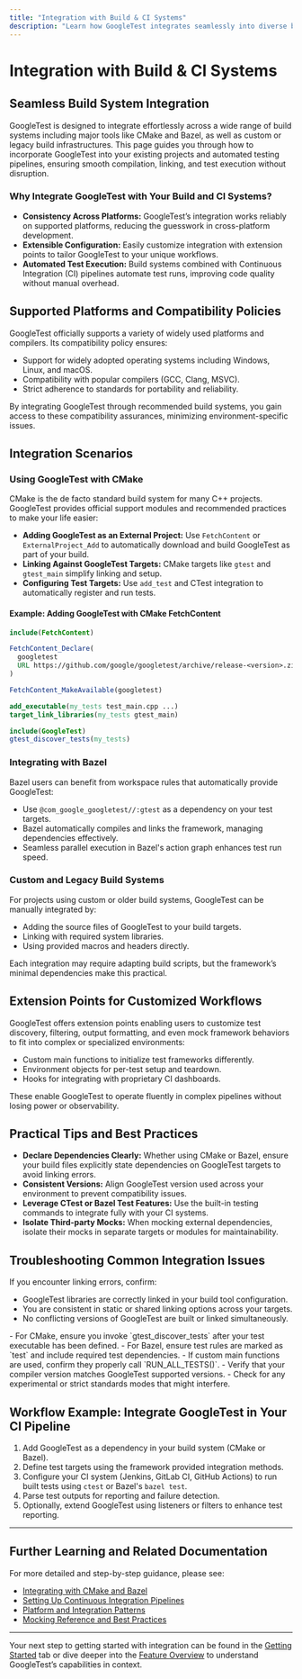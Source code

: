 ```yaml
---
title: "Integration with Build & CI Systems"
description: "Learn how GoogleTest integrates seamlessly into diverse build systems (CMake, Bazel), codebases, and test infrastructure. Understand supported platforms, compatibility policies, and extension points for customized workflows."
---
```


# Integration with Build & CI Systems

## Seamless Build System Integration

GoogleTest is designed to integrate effortlessly across a wide range of build systems including major tools like CMake and Bazel, as well as custom or legacy build infrastructures. This page guides you through how to incorporate GoogleTest into your existing projects and automated testing pipelines, ensuring smooth compilation, linking, and test execution without disruption.

### Why Integrate GoogleTest with Your Build and CI Systems?

- **Consistency Across Platforms:** GoogleTest’s integration works reliably on supported platforms, reducing the guesswork in cross-platform development.
- **Extensible Configuration:** Easily customize integration with extension points to tailor GoogleTest to your unique workflows.
- **Automated Test Execution:** Build systems combined with Continuous Integration (CI) pipelines automate test runs, improving code quality without manual overhead.

## Supported Platforms and Compatibility Policies

GoogleTest officially supports a variety of widely used platforms and compilers. Its compatibility policy ensures:

- Support for widely adopted operating systems including Windows, Linux, and macOS.
- Compatibility with popular compilers (GCC, Clang, MSVC).
- Strict adherence to standards for portability and reliability.

By integrating GoogleTest through recommended build systems, you gain access to these compatibility assurances, minimizing environment-specific issues.

## Integration Scenarios

### Using GoogleTest with CMake

CMake is the de facto standard build system for many C++ projects. GoogleTest provides official support modules and recommended practices to make your life easier:

- **Adding GoogleTest as an External Project:** Use `FetchContent` or `ExternalProject_Add` to automatically download and build GoogleTest as part of your build.
- **Linking Against GoogleTest Targets:** CMake targets like `gtest` and `gtest_main` simplify linking and setup.
- **Configuring Test Targets:** Use `add_test` and CTest integration to automatically register and run tests.

#### Example: Adding GoogleTest with CMake FetchContent

```cmake
include(FetchContent)

FetchContent_Declare(
  googletest
  URL https://github.com/google/googletest/archive/release-<version>.zip
)

FetchContent_MakeAvailable(googletest)

add_executable(my_tests test_main.cpp ...)
target_link_libraries(my_tests gtest_main)

include(GoogleTest)
gtest_discover_tests(my_tests)
```

### Integrating with Bazel

Bazel users can benefit from workspace rules that automatically provide GoogleTest:

- Use `@com_google_googletest//:gtest` as a dependency on your test targets.
- Bazel automatically compiles and links the framework, managing dependencies effectively.
- Seamless parallel execution in Bazel's action graph enhances test run speed.

### Custom and Legacy Build Systems

For projects using custom or older build systems, GoogleTest can be manually integrated by:

- Adding the source files of GoogleTest to your build targets.
- Linking with required system libraries.
- Using provided macros and headers directly.

Each integration may require adapting build scripts, but the framework’s minimal dependencies make this practical.

## Extension Points for Customized Workflows

GoogleTest offers extension points enabling users to customize test discovery, filtering, output formatting, and even mock framework behaviors to fit into complex or specialized environments:

- Custom main functions to initialize test frameworks differently.
- Environment objects for per-test setup and teardown.
- Hooks for integrating with proprietary CI dashboards.

These enable GoogleTest to operate fluently in complex pipelines without losing power or observability.

## Practical Tips and Best Practices

- **Declare Dependencies Clearly:** Whether using CMake or Bazel, ensure your build files explicitly state dependencies on GoogleTest targets to avoid linking errors.
- **Consistent Versions:** Align GoogleTest version used across your environment to prevent compatibility issues.
- **Leverage CTest or Bazel Test Features:** Use the built-in testing commands to integrate fully with your CI systems.
- **Isolate Third-party Mocks:** When mocking external dependencies, isolate their mocks in separate targets or modules for maintainability.

## Troubleshooting Common Integration Issues

<AccordionGroup title="Common Integration Challenges and Solutions">
<Accordion title="Linking Errors">
If you encounter linking errors, confirm:

- GoogleTest libraries are correctly linked in your build tool configuration.
- You are consistent in static or shared linking options across your targets.
- No conflicting versions of GoogleTest are built or linked simultaneously.

</Accordion>
<Accordion title="Test Discovery Fails">
- For CMake, ensure you invoke `gtest_discover_tests` after your test executable has been defined.
- For Bazel, ensure test rules are marked as `test` and include required test dependencies.
- If custom main functions are used, confirm they properly call `RUN_ALL_TESTS()`.
</Accordion>
<Accordion title="Compiler Compatibility Problems">
- Verify that your compiler version matches GoogleTest supported versions.
- Check for any experimental or strict standards modes that might interfere.
</Accordion>
</AccordionGroup>

## Workflow Example: Integrate GoogleTest in Your CI Pipeline

1. Add GoogleTest as a dependency in your build system (CMake or Bazel).
2. Define test targets using the framework provided integration methods.
3. Configure your CI system (Jenkins, GitLab CI, GitHub Actions) to run built tests using `ctest` or Bazel's `bazel test`.
4. Parse test outputs for reporting and failure detection.
5. Optionally, extend GoogleTest using listeners or filters to enhance test reporting.

---

## Further Learning and Related Documentation

For more detailed and step-by-step guidance, please see:

- [Integrating with CMake and Bazel](/guides/integration-scenarios/build-system-integration)
- [Setting Up Continuous Integration Pipelines](/guides/integration-scenarios/ci-pipeline)
- [Platform and Integration Patterns](/concepts/scalability-integration-advanced/platform-and-integration)
- [Mocking Reference and Best Practices](/docs/reference/mocking)

---

Your next step to getting started with integration can be found in the [Getting Started](/getting-started) tab or dive deeper into the [Feature Overview](/overview/architecture-concepts/feature-overview) to understand GoogleTest’s capabilities in context.
